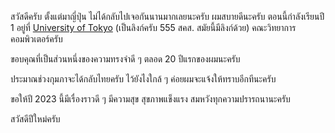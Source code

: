 สวัสดีครับ ตั้งแต่มาญี่ปุ่น ไม่ได้กลับไปเจอกันนานมากเลยนะครับ
ผมสบายดีนะครับ ตอนนี้กำลังเรียนปี 1 อยู่ที่ [University of Tokyo](https://www.u-tokyo.ac.jp/en/) (เป็นลิงก์ครับ 555 สคส. สมัยนี้มีลิงก์ด้วย)
คณะวิทยาการคอมพิวเตอร์ครับ

ขอบคุณที่เป็นส่วนหนึ่งของความทรงจำดี ๆ ตลอด 20 ปีแรกของผมนะครับ

ประมาณช่วงกุมภาจะได้กลับไทยครับ ไว้ยังไงใกล้ ๆ ค่อยผมจะแจ้งให้ทราบอีกทีนะครับ

ขอให้ปี 2023 นี้มีเรื่องราวดี ๆ มีความสุข สุขภาพแข็งแรง สมหวังทุกความปรารถนานะครับ

สวัสดีปีใหม่ครับ
